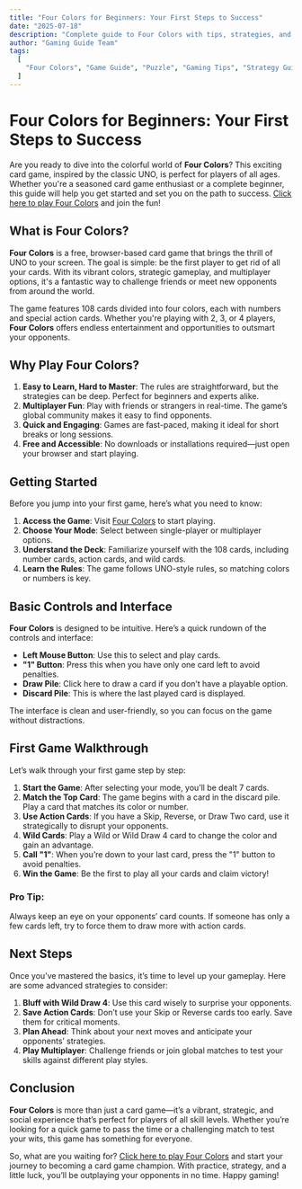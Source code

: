 ---
title: "Four Colors for Beginners: Your First Steps to Success"
date: "2025-07-18"
description: "Complete guide to Four Colors with tips, strategies, and everything you need to know to master this puzzle game."
author: "Gaming Guide Team"
tags:
  [
    "Four Colors", "Game Guide", "Puzzle", "Gaming Tips", "Strategy Guide", "card", "multiplayer", "color"
  ]
---

# Four Colors for Beginners: Your First Steps to Success

Are you ready to dive into the colorful world of **Four Colors**? This exciting card game, inspired by the classic UNO, is perfect for players of all ages. Whether you're a seasoned card game enthusiast or a complete beginner, this guide will help you get started and set you on the path to success. [Click here to play Four Colors](https://fourcolorsgame.org/) and join the fun!

## What is Four Colors?

**Four Colors** is a free, browser-based card game that brings the thrill of UNO to your screen. The goal is simple: be the first player to get rid of all your cards. With its vibrant colors, strategic gameplay, and multiplayer options, it's a fantastic way to challenge friends or meet new opponents from around the world.

The game features 108 cards divided into four colors, each with numbers and special action cards. Whether you're playing with 2, 3, or 4 players, **Four Colors** offers endless entertainment and opportunities to outsmart your opponents.

## Why Play Four Colors?

1. **Easy to Learn, Hard to Master**: The rules are straightforward, but the strategies can be deep. Perfect for beginners and experts alike.  
2. **Multiplayer Fun**: Play with friends or strangers in real-time. The game’s global community makes it easy to find opponents.  
3. **Quick and Engaging**: Games are fast-paced, making it ideal for short breaks or long sessions.  
4. **Free and Accessible**: No downloads or installations required—just open your browser and start playing.  

## Getting Started

Before you jump into your first game, here’s what you need to know:

1. **Access the Game**: Visit [Four Colors](https://fourcolorsgame.org/) to start playing.  
2. **Choose Your Mode**: Select between single-player or multiplayer options.  
3. **Understand the Deck**: Familiarize yourself with the 108 cards, including number cards, action cards, and wild cards.  
4. **Learn the Rules**: The game follows UNO-style rules, so matching colors or numbers is key.  

## Basic Controls and Interface

**Four Colors** is designed to be intuitive. Here’s a quick rundown of the controls and interface:

- **Left Mouse Button**: Use this to select and play cards.  
- **"1" Button**: Press this when you have only one card left to avoid penalties.  
- **Draw Pile**: Click here to draw a card if you don’t have a playable option.  
- **Discard Pile**: This is where the last played card is displayed.  

The interface is clean and user-friendly, so you can focus on the game without distractions.

## First Game Walkthrough

Let’s walk through your first game step by step:

1. **Start the Game**: After selecting your mode, you’ll be dealt 7 cards.  
2. **Match the Top Card**: The game begins with a card in the discard pile. Play a card that matches its color or number.  
3. **Use Action Cards**: If you have a Skip, Reverse, or Draw Two card, use it strategically to disrupt your opponents.  
4. **Wild Cards**: Play a Wild or Wild Draw 4 card to change the color and gain an advantage.  
5. **Call "1"**: When you’re down to your last card, press the "1" button to avoid penalties.  
6. **Win the Game**: Be the first to play all your cards and claim victory!  

### Pro Tip:  
Always keep an eye on your opponents’ card counts. If someone has only a few cards left, try to force them to draw more with action cards.

## Next Steps

Once you’ve mastered the basics, it’s time to level up your gameplay. Here are some advanced strategies to consider:

1. **Bluff with Wild Draw 4**: Use this card wisely to surprise your opponents.  
2. **Save Action Cards**: Don’t use your Skip or Reverse cards too early. Save them for critical moments.  
3. **Plan Ahead**: Think about your next moves and anticipate your opponents’ strategies.  
4. **Play Multiplayer**: Challenge friends or join global matches to test your skills against different play styles.  

## Conclusion

**Four Colors** is more than just a card game—it’s a vibrant, strategic, and social experience that’s perfect for players of all skill levels. Whether you’re looking for a quick game to pass the time or a challenging match to test your wits, this game has something for everyone.  

So, what are you waiting for? [Click here to play Four Colors](https://fourcolorsgame.org/) and start your journey to becoming a card game champion. With practice, strategy, and a little luck, you’ll be outplaying your opponents in no time. Happy gaming!